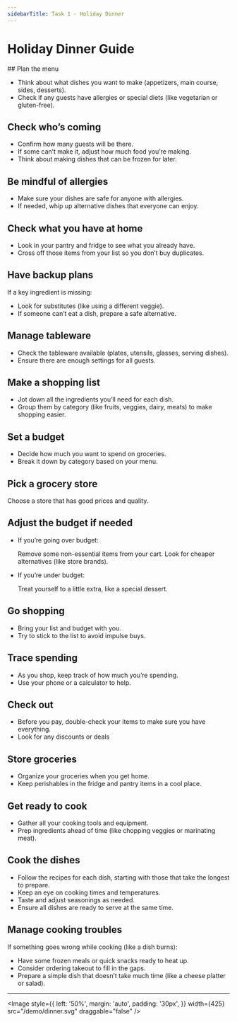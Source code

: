 ```yaml
---
sidebarTitle: Task 1 - Holiday Dinner
---
```





# Holiday Dinner Guide

<Steps>
## Plan the menu

*   Think about what dishes you want to make (appetizers, main course, sides,
    desserts).
*   Check if any guests have allergies or special diets (like vegetarian or
    gluten-free).


## Check who’s coming

*   Confirm how many guests will be there.
*   If some can’t make it, adjust how much food you’re making.
*   Think about making dishes that can be frozen for later.


## Be mindful of allergies

*   Make sure your dishes are safe for anyone with allergies.
*   If needed, whip up alternative dishes that everyone can enjoy.


## Check what you have at home

*   Look in your pantry and fridge to see what you already have.
*   Cross off those items from your list so you don’t buy duplicates.


## Have backup plans

If a key ingredient is missing:
*   Look for substitutes (like using a different veggie).
*   If someone can’t eat a dish, prepare a safe alternative.


## Manage tableware

*   Check the tableware available (plates, utensils, glasses, serving dishes).
*   Ensure there are enough settings for all guests.


## Make a shopping list

*   Jot down all the ingredients you’ll need for each dish.
*   Group them by category (like fruits, veggies, dairy, meats) to make shopping
    easier.


## Set a budget

*   Decide how much you want to spend on groceries.
*   Break it down by category based on your menu.


## Pick a grocery store

Choose a store that has good prices and quality.


## Adjust the budget if needed

*   If you’re going over budget:

    Remove some non-essential items from your cart.
    Look for cheaper alternatives (like store brands).

*   If you’re under budget:

    Treat yourself to a little extra, like a special dessert.


## Go shopping

*   Bring your list and budget with you.
*   Try to stick to the list to avoid impulse buys.


## Trace spending

*   As you shop, keep track of how much you’re spending.
*   Use your phone or a calculator to help.


## Check out

*   Before you pay, double-check your items to make sure you have everything.
*   Look for any discounts or deals


## Store groceries

*   Organize your groceries when you get home.
*   Keep perishables in the fridge and pantry items in a cool place.


## Get ready to cook

*   Gather all your cooking tools and equipment.
*   Prep ingredients ahead of time (like chopping veggies or marinating meat).


## Cook the dishes

*   Follow the recipes for each dish, starting with those that take the longest
    to prepare.
*   Keep an eye on cooking times and temperatures.
*   Taste and adjust seasonings as needed.
*   Ensure all dishes are ready to serve at the same time.


## Manage cooking troubles

If something goes wrong while cooking (like a dish burns):
*   Have some frozen meals or quick snacks ready to heat up.
*   Consider ordering takeout to fill in the gaps.
*   Prepare a simple dish that doesn’t take much time (like a cheese platter or
    salad).
</Steps>

---

<Image
  style={{
    left: '50%',
    margin: 'auto',
    padding: '30px',
  }}
  width={425}
  src="/demo/dinner.svg"
  draggable="false"
/>
